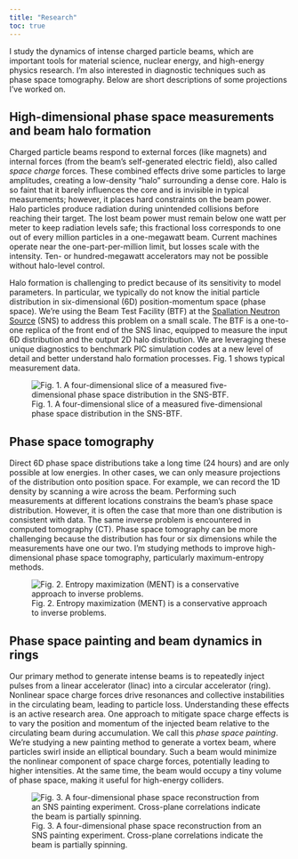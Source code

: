 ---
title: "Research"
toc: true
---

I study the dynamics of intense charged particle beams, which are important tools for material science, nuclear energy, and high-energy physics research. I'm also interested in diagnostic techniques such as phase space tomography. Below are short descriptions of some projections I've worked on.


## High-dimensional phase space measurements and beam halo formation

Charged particle beams respond to external forces (like magnets) and internal forces (from the beam's self-generated electric field), also called *space charge* forces. These combined effects drive some particles to large amplitudes, creating a low-density "halo" surrounding a dense core. Halo is so faint that it barely influences the core and is invisible in typical measurements; however, it places hard constraints on the beam power. Halo particles produce radiation during unintended collisions before reaching their target. The lost beam power must remain below one watt per meter to keep radiation levels safe; this fractional loss corresponds to one out of every million particles in a one-megawatt beam. Current machines operate near the one-part-per-million limit, but losses scale with the intensity. Ten- or hundred-megawatt accelerators may not be possible without halo-level control.

Halo formation is challenging to predict because of its sensitivity to model parameters. In particular, we typically do not know the initial particle distribution in six-dimensional (6D) position-momentum space (phase space). We're using the Beam Test Facility (BTF) at the [Spallation Neutron Source](https://neutrons.ornl.gov/sns) (SNS) to address this problem on a small scale. The BTF is a one-to-one replica of the front end of the SNS linac, equipped to measure the input 6D distribution and the output 2D halo distribution. We are leveraging these unique diagnostics to benchmark PIC simulation codes at a new level of detail and better understand halo formation processes. Fig. 1 shows typical measurement data.



:::{.column-body}
![Fig. 1. A four-dimensional slice of a measured five-dimensional phase space distribution in the SNS-BTF.](./files/fig13.png)
:::


## Phase space tomography

Direct 6D phase space distributions take a long time (24 hours) and are only possible at low energies. In other cases, we can only measure projections of the distribution onto position space. For example, we can record the 1D density by scanning a wire across the beam. Performing such measurements at different locations constrains the beam's phase space distribution. However, it is often the case that more than one distribution is consistent with data. The same inverse problem is encountered in computed tomography (CT). Phase space tomography can be more challenging because the distribution has four or six dimensions while the measurements have one our two. I'm studying methods to improve high-dimensional phase space tomography, particularly maximum-entropy methods.

:::{.column-body}
![Fig. 2. Entropy maximization (MENT) is a conservative approach to inverse problems.](./files/fig_ment_swissroll.png)
:::

  
## Phase space painting and beam dynamics in rings

Our primary method to generate intense beams is to repeatedly inject pulses from a linear accelerator (linac) into a circular accelerator (ring). Nonlinear space charge forces drive resonances and collective instabilities in the circulating beam, leading to particle loss. Understanding these effects is an active research area. One approach to mitigate space charge effects is to vary the position and momentum of the injected beam relative to the circulating beam during accumulation. We call this *phase space painting*. We're studying a new painting method to generate a vortex beam, where particles swirl inside an elliptical boundary. Such a beam would minimize the nonlinear component of space charge forces, potentially leading to higher intensities. At the same time, the beam would occupy a tiny volume of phase space, making it useful for high-energy colliders.

:::{.column-body}
![Fig. 3. A four-dimensional phase space reconstruction from an SNS painting experiment. Cross-plane correlations indicate the beam is partially spinning.](./files/fig_scbd_ment_01.png)
:::
